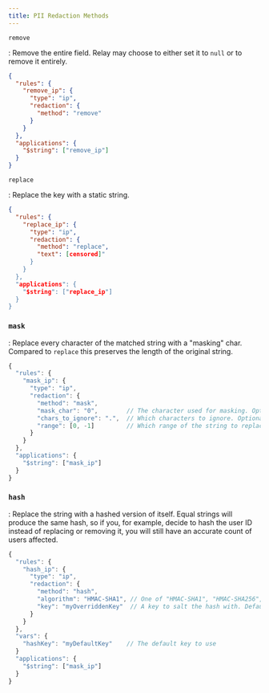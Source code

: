 ```yaml
---
title: PII Redaction Methods
---
```


`remove`

: Remove the entire field. Relay may choose to either set it to `null` or to
  remove it entirely.

  ```json
  {
    "rules": {
      "remove_ip": {
        "type": "ip",
        "redaction": {
          "method": "remove"
        }
      }
    },
    "applications": {
      "$string": ["remove_ip"]
    }
  }
  ```

`replace`

: Replace the key with a static string.

  ```json
  {
    "rules": {
      "replace_ip": {
        "type": "ip",
        "redaction": {
          "method": "replace",
          "text": [censored]"
        }
      }
    },
    "applications": {
      "$string": ["replace_ip"]
    }
  }
  ```

### `mask`

: Replace every character of the matched string with a "masking" char. Compared
  to `replace` this preserves the length of the original string.

  ```javascript
  {
    "rules": {
      "mask_ip": {
        "type": "ip",
        "redaction": {
          "method": "mask",
          "mask_char": "0",        // The character used for masking. Optional, default "*"
          "chars_to_ignore": ".",  // Which characters to ignore. Optional, default empty
          "range": [0, -1]         // Which range of the string to replace. Optional, defaults to full range. Negative indices count from the matches' end.
        }
      }
    },
    "applications": {
      "$string": ["mask_ip"]
    }
  }
  ```

### `hash`

: Replace the string with a hashed version of itself. Equal strings will produce
  the same hash, so if you, for example, decide to hash the user ID instead of
  replacing or removing it, you will still have an accurate count of users
  affected.

  ```javascript
  {
    "rules": {
      "hash_ip": {
        "type": "ip",
        "redaction": {
          "method": "hash",
          "algorithm": "HMAC-SHA1", // One of "HMAC-SHA1", "HMAC-SHA256", "HMAC-SHA512"
          "key": "myOverriddenKey"  // A key to salt the hash with. Defaults to the default key set in "vars"
        }
      }
    },
    "vars": {
      "hashKey": "myDefaultKey"    // The default key to use
    }
    "applications": {
      "$string": ["mask_ip"]
    }
  }
  ```
